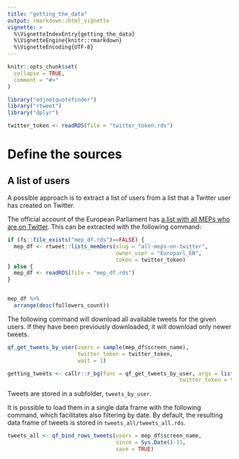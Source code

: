 ```yaml
---
title: "getting_the_data"
output: rmarkdown::html_vignette
vignette: >
  %\VignetteIndexEntry{getting_the_data}
  %\VignetteEngine{knitr::rmarkdown}
  %\VignetteEncoding{UTF-8}
---
```


```r
knitr::opts_chunk$set(
  collapse = TRUE,
  comment = "#>"
)
```

```r
library("edjnetquotefinder")
library("rtweet")
library("dplyr")

twitter_token <- readRDS(file = "twitter_token.rds")
```

# Define the sources

## A list of users

A possible approach is to extract a list of users from a list that a Twitter user has created on Twitter. 

The official account of the European Parliament has [a list with all MEPs who are on Twitter](https://twitter.com/Europarl_EN/lists/all-meps-on-twitter/members). This can be extracted with the following command:

```r

if (fs::file_exists("mep_df.rds")==FALSE) {
  mep_df <- rtweet::lists_members(slug = "all-meps-on-twitter",
                                  owner_user = "Europarl_EN",
                                  token = twitter_token)
} else {
  mep_df <- readRDS(file = "mep_df.rds")
}


mep_df %>%
  arrange(desc(followers_count))
```

The following command will download all available tweets for the given users. If they have been previously downloaded, it will download only newer tweets. 

```r
qf_get_tweets_by_user(users = sample(mep_df$screen_name),
                      twitter_token = twitter_token,
                      wait = 1)

```


```r
getting_tweets <- callr::r_bg(func = qf_get_tweets_by_user, args = list(users = mep_df$screen_name,
                                                      twitter_token = twitter_token))
```

Tweets are stored in a subfolder, `tweets_by_user`. 

It is possible to load them in a single data frame with the following command, which facilitates also filtering by date. By default, the resulting data frame of tweets is stored in `tweets_all/tweets_all.rds`.

```r
tweets_all <- qf_bind_rows_tweets(users = mep_df$screen_name,
                                  since = Sys.Date()-31,
                                  save = TRUE)
```


